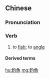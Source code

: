 {{also|钓鱼}}
==Chinese==
{{zh-forms|s=钓鱼}}

===Pronunciation===
{{zh-pron
|m=diàoyú
|c=diu3 jyu4-2
|h=pfs=tiau-ǹg
|mn=tiò-hî/tiò-hû
|cat=v
}}

===Verb===
{{zh-verb}}

# to [[fish]]; to [[angle]]

====Derived terms====
{{zh-der|釣魚島|釣魚臺|釣魚線|姜太公釣魚}}

[[hu:釣魚]]
[[mg:釣魚]]